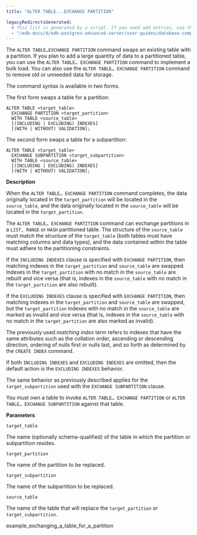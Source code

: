 ```yaml
---
title: "ALTER TABLE...EXCHANGE PARTITION"

legacyRedirectsGenerated:
  # This list is generated by a script. If you need add entries, use the `legacyRedirects` key.
  - "/edb-docs/d/edb-postgres-advanced-server/user-guides/database-compatibility-table-partitioning-guide/13/alter_table_exchange_partition.html"
---
```


<div id="alter_table_exchange_partition" class="registered_link"></div>

The `ALTER TABLE…EXCHANGE PARTITION` command swaps an existing table with a partition. If you plan to add a large quantity of data to a partitioned table, you can use the `ALTER TABLE… EXCHANGE PARTITION` command to implement a bulk load. You can also use the `ALTER TABLE… EXCHANGE PARTITION` command to remove old or unneeded data for storage.

The command syntax is available in two forms.

The first form swaps a table for a partition:

```text
ALTER TABLE <target_table>
  EXCHANGE PARTITION <target_partition>
  WITH TABLE <source_table>
  [(INCLUDING | EXCLUDING) INDEXES]
  [(WITH | WITHOUT) VALIDATION];
```

The second form swaps a table for a subpartition:

```text
ALTER TABLE <target_table>
  EXCHANGE SUBPARTITION <target_subpartition>
  WITH TABLE <source_table>
  [(INCLUDING | EXCLUDING) INDEXES]
  [(WITH | WITHOUT) VALIDATION];
```

**Description**

When the `ALTER TABLE… EXCHANGE PARTITION` command completes, the data originally located in the `target_partition` will be located in the `source_table`, and the data originally located in the `source_table` will be located in the `target_partition`.

The `ALTER TABLE… EXCHANGE PARTITION` command can exchange partitions in a `LIST, RANGE` or `HASH` partitioned table. The structure of the `source_table` must match the structure of the `target_table` (both tables must have matching columns and data types), and the data contained within the table must adhere to the partitioning constraints.

If the `INCLUDING INDEXES` clause is specified with `EXCHANGE PARTITION`, then matching indexes in the `target_partition` and `source_table` are swapped. Indexes in the `target_partition` with no match in the `source_table` are rebuilt and vice versa (that is, indexes in the `source_table` with no match in the `target_partition` are also rebuilt).

If the `EXCLUDING INDEXES` clause is specified with `EXCHANGE PARTITION`, then matching indexes in the `target_partition` and `source_table` are swapped, but the `target_partition` indexes with no match in the `source_table` are marked as invalid and vice versa (that is, indexes in the `source_table` with no match in the `target_partition` are also marked as invalid).

The previously used *matching index* term refers to indexes that have the same attributes such as the collation order, ascending or descending direction, ordering of nulls first or nulls last, and so forth as determined by the `CREATE INDEX` command.

If both `INCLUDING INDEXES` and `EXCLUDING INDEXES` are omitted, then the default action is the `EXCLUDING INDEXES` behavior.

The same behavior as previously described applies for the `target_subpartition` used with the `EXCHANGE SUBPARTITION` clause.

You must own a table to invoke `ALTER TABLE… EXCHANGE PARTITION` or `ALTER TABLE… EXCHANGE SUBPARTITION` against that table.

**Parameters**

`target_table`

 The name (optionally schema-qualified) of the table in which the partition or subpartition resides.

`target_partition`

 The name of the partition to be replaced.

`target_subpartition`

 The name of the subpartition to be replaced.

`source_table`

 The name of the table that will replace the `target_partition` or `target_subpartition`.

<div class="toctree" maxdepth="3">

example_exchanging_a_table_for_a_partition

</div>

